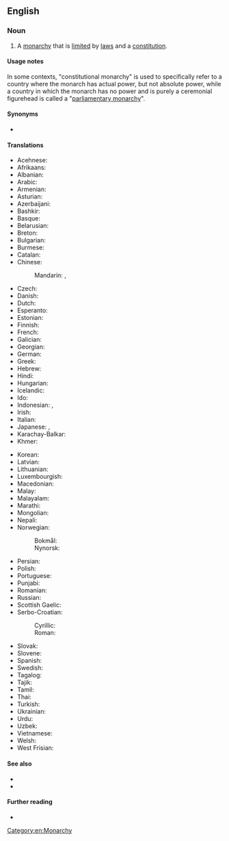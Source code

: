 ==English==

===Noun===
{{en-noun|~}}

# A [[monarchy]] that is [[limit]]ed by [[law]]s and a [[constitution]].

====Usage notes====
In some contexts, "constitutional monarchy" is used to specifically refer to a country where the monarch has actual power, but not absolute power, while a country in which the monarch has no power and is purely a ceremonial figurehead is called a "[[parliamentary monarchy]]".

====Synonyms====
* {{l|en|limited monarchy}}

====Translations====
{{trans-top|monarchy limited by laws and a constitution}}
* Acehnese: {{t|ace|monarki konstitusional}}
* Afrikaans: {{t|af|grondwetlike monargie}}
* Albanian: {{t|sq|monarkia kushtetuese}}
* Arabic: {{t|ar|مَلَكِيَّة دُسْتُورِيَّة|f|tr=malakiyya dustūriyya}}
* Armenian: {{t+|hy|սահմանադրական միապետություն}}
* Asturian: {{t|ast|monarquía constitucional|f}}
* Azerbaijani: {{t|az|konstitusiyalı monarxiya}}
* Bashkir: {{t|ba|конституцион монархия}}
* Basque: {{t|eu|monarkia konstituzional}}
* Belarusian: {{t|be|канстытуцыйная манархія|f}}
* Breton: {{t|br|monarkiezh vonreizhel|f}}
* Bulgarian: {{t|bg|конституционна монархия|f}}
* Burmese: {{t|my|စည်းမျဉ်းခံဘုရင်စနစ်}}
* Catalan: {{t|ca|monarquia constitucional|f}}
* Chinese:
*: Mandarin: {{t+|cmn|君主立憲制|sc=Hani}}, {{t+|cmn|君主立宪制|tr=jūnzhǔ lìxiànzhì|sc=Hani}}
* Czech: {{t|cs|konstituční monarchie|f}}
* Danish: {{t|da|konstitutionelt monarki|n}}
* Dutch: {{t|nl|constitutionele monarchie|f}}
* Esperanto: {{t|eo|konstitucia monarkio}}
* Estonian: {{t|et|konstitutsiooniline monarhia}}
* Finnish: {{t|fi|[[perustuslaillinen]] [[monarkia]]}}
* French: {{t+|fr|monarchie constitutionnelle|f}}
* Galician: {{t|gl|monarquía constitucional|f}}
* Georgian: {{t|ka|კონსტიტუციური მონარქია|sc=Geor}}
* German: {{t+|de|konstitutionelle Monarchie|f}}
* Greek: {{t|el|συνταγματική μοναρχία|f}}
* Hebrew: {{t+|he|מונרכיה חוקתית|f|tr=monárhya khoqátit}}
* Hindi: {{t|hi|संवैधानिक राजशाही|m}}
* Hungarian: {{t+|hu|alkotmányos monarchia}}
* Icelandic: {{t|is|þingbundin konungsstjórn}}
* Ido: {{t|io|konstitucala monarkio}}
* Indonesian: {{t+|id|monarki konstitusional}}, {{t+|id|kerajaan konstitusional}}
* Irish: {{t|ga|monarcacht bhunreachtúil|f}}
* Italian: {{t|it|monarchia costituzionale|f}}
* Japanese: {{t+|ja|立憲君主制|tr=りっけんくんしゅせい, rikken kunshusei}}, {{t|ja|立憲君主政体|tr=りっけんくんしゅせいたい, rikken kunshuseitai}}
* Karachay-Balkar: {{t|krc|конституциялы монархия}}
* Khmer: {{t|km|រាជាធិបតេយ្យអាស្រ័យរដ្ឋធម្មនុញ្ញ}}
{{trans-mid}}
* Korean: {{t+|ko|입헌 군주제(立憲君主制)}}
* Latvian: {{t|lv|konstitucionālā monarhija|f}}
* Lithuanian: {{t|lt|konstitucinė monarchija|f}}
* Luxembourgish: {{t|lb|konstitutionell Monarchie|f}}
* Macedonian: {{t|mk|уставна монархија|f}}
* Malay: {{t+|ms|raja berperlembagaan}}
* Malayalam: {{t|ml|ഭരണഘടനാപരമായ രാജവാഴ്ച}}
* Marathi: {{t|mr|संवैधानिक राजेशाही}}
* Mongolian: {{t|mn|үндсэн хуульт хаант засаг}}
* Nepali: {{t|ne|संवैधानिक राजतन्त्र}}
* Norwegian:
*: Bokmål: {{t|nb|konstitusjonelt monarki|n}}
*: Nynorsk: {{t|nn|konstitusjonelt monarki|n}}
* Persian: {{t+|fa|پادشاهی مشروطه|tr=pâdešâhi-ye mašrute}}
* Polish: {{t|pl|monarchia konstytucyjna|f}}
* Portuguese: {{t|pt|monarquia constitucional|f}}
* Punjabi: {{t|pa|ਸੰਵਿਧਾਨਕ ਬਾਦਸ਼ਾਹੀ}}
* Romanian: {{t+|ro|monarhie constituțională|f}}
* Russian: {{t+|ru|конституцио́нная мона́рхия|f}}
* Scottish Gaelic: {{t|gd|monarcachd bhun-reachdail|f}}
* Serbo-Croatian:
*: Cyrillic: {{t|sh|уставна монархија|f}}
*: Roman: {{t|sh|ustavna monarhija|f}}
* Slovak: {{t|sk|konštitučná monarchia|f}}
* Slovene: {{t|sl|ustavna monarhija|f}}
* Spanish: {{t|es|monarquía constitucional|f}}
* Swedish: {{t|sv|konstitutionell monarki|c}}
* Tagalog: {{t|tl|monarkiyang konstitusyonal}}
* Tajik: {{t|tg|подшоҳии машрута}}
* Tamil: {{t|ta|அரசியல்சட்ட முடியாட்சி}}
* Thai: {{t|th|ราชาธิปไตยภายใต้รัฐธรรมนูญ}}
* Turkish: {{t|tr|meşrutî monarşi}}
* Ukrainian: {{t|uk|конституційна монархія|f}}
* Urdu: {{t|ur|آئینی بادشاہت}}
* Uzbek: {{t|uz|konstitutsiyaviy monarxiya}}
* Vietnamese: {{t|vi|quân chủ lập hiến}}
* Welsh: {{t|cy|brenhiniaeth gyfansoddiadol|f}}
* West Frisian: {{t|fy|konstitúsjonele monargy}}
{{trans-bottom}}

====See also====
* {{l|en|monarchy}}
* {{l|en|government}}

====Further reading====
* {{pedia}}

[[Category:en:Monarchy]]
